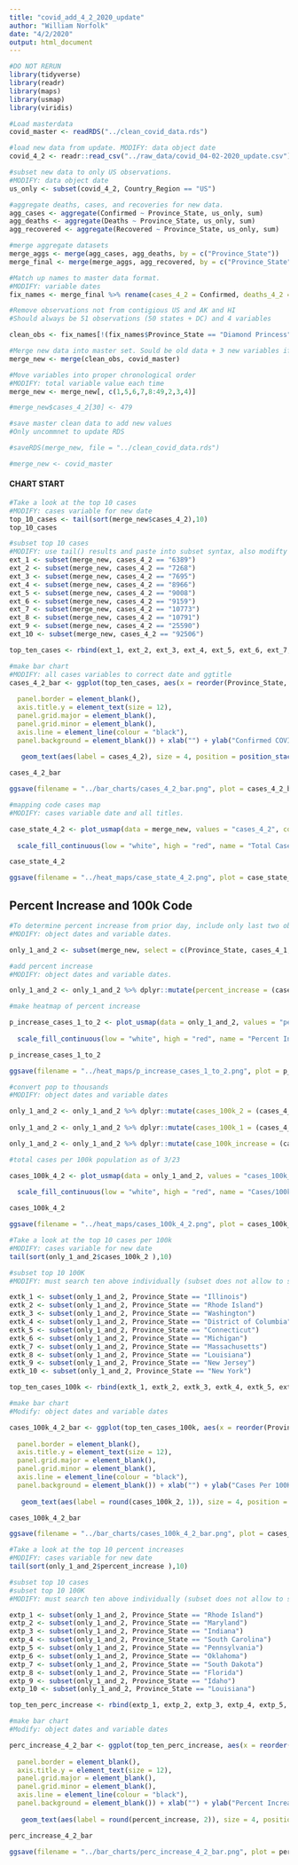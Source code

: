 ```yaml
---
title: "covid_add_4_2_2020_update"
author: "William Norfolk"
date: "4/2/2020"
output: html_document
---
```



```r
#DO NOT RERUN
library(tidyverse)
library(readr)
library(maps)
library(usmap)
library(viridis)
```

```r
#Load masterdata
covid_master <- readRDS("../clean_covid_data.rds")
```


```r
#load new data from update. MODIFY: data object date
covid_4_2 <- readr::read_csv("../raw_data/covid_04-02-2020_update.csv")
```

```r
#subset new data to only US observations. 
#MODIFY: data object date
us_only <- subset(covid_4_2, Country_Region == "US")
```

```r
#aggregate deaths, cases, and recoveries for new data. 
agg_cases <- aggregate(Confirmed ~ Province_State, us_only, sum)
agg_deaths <- aggregate(Deaths ~ Province_State, us_only, sum)
agg_recovered <- aggregate(Recovered ~ Province_State, us_only, sum)
```

```r
#merge aggregate datasets
merge_aggs <- merge(agg_cases, agg_deaths, by = c("Province_State"))
merge_final <- merge(merge_aggs, agg_recovered, by = c("Province_State"))
```

```r
#Match up names to master data format. 
#MODIFY: variable dates
fix_names <- merge_final %>% rename(cases_4_2 = Confirmed, deaths_4_2 = Deaths, recov_4_2 = Recovered)
```

```r
#Remove observations not from contigious US and AK and HI
#Should always be 51 observations (50 states + DC) and 4 variables

clean_obs <- fix_names[!(fix_names$Province_State == "Diamond Princess" | fix_names$Province_State == "Grand Princess" | fix_names$Province_State == "Guam" | fix_names$Province_State == "Puerto Rico" | fix_names$Province_State == "United States Virgin Islands" | fix_names$Province_State == "US" | fix_names$Province_State == "American Samoa" | fix_names$Province_State == "Northern Mariana Islands" | fix_names$Province_State == "Virgin Islands" | fix_names$Province_State == "Wuhan Evacuee" | fix_names$Province_State == "Recovered"),]
```

```r
#Merge new data into master set. Sould be old data + 3 new variables if successful
merge_new <- merge(clean_obs, covid_master)
```

```r
#Move variables into proper chronological order
#MODIFY: total variable value each time
merge_new <- merge_new[, c(1,5,6,7,8:49,2,3,4)]
```

```r
#merge_new$cases_4_2[30] <- 479
```


```r
#save master clean data to add new values
#Only uncommnet to update RDS

#saveRDS(merge_new, file = "../clean_covid_data.rds")
```

```r
#merge_new <- covid_master
```


#### CHART START

```r
#Take a look at the top 10 cases
#MODIFY: cases variable for new date
top_10_cases <- tail(sort(merge_new$cases_4_2),10)
top_10_cases
```

```r
#subset top 10 cases
#MODIFY: use tail() results and paste into subset syntax, also modifty cases date value
ext_1 <- subset(merge_new, cases_4_2 == "6389")
ext_2 <- subset(merge_new, cases_4_2 == "7268")
ext_3 <- subset(merge_new, cases_4_2 == "7695")
ext_4 <- subset(merge_new, cases_4_2 == "8966")
ext_5 <- subset(merge_new, cases_4_2 == "9008")
ext_6 <- subset(merge_new, cases_4_2 == "9159")
ext_7 <- subset(merge_new, cases_4_2 == "10773")
ext_8 <- subset(merge_new, cases_4_2 == "10791")
ext_9 <- subset(merge_new, cases_4_2 == "25590")
ext_10 <- subset(merge_new, cases_4_2 == "92506")

top_ten_cases <- rbind(ext_1, ext_2, ext_3, ext_4, ext_5, ext_6, ext_7, ext_8, ext_9, ext_10)
```

```r
#make bar chart
#MODIFY: all cases variables to correct date and ggtitle
cases_4_2_bar <- ggplot(top_ten_cases, aes(x = reorder(Province_State, -cases_4_2), cases_4_2)) + geom_bar(aes(fill = reorder(Province_State, -cases_4_2)),stat = "identity") + theme(axis.text.x = element_text(angle = 45, hjust = 1),
                                                                                                   legend.position = "none",                                                                        axis.text=element_text(size=12),
  panel.border = element_blank(), 
  axis.title.y = element_text(size = 12),
  panel.grid.major = element_blank(),
  panel.grid.minor = element_blank(),
  axis.line = element_line(colour = "black"),
  panel.background = element_blank()) + xlab("") + ylab("Confirmed COVID-19 Cases") + ggtitle("Top Ten Confirmed COVID-19 Cases by State 4/2/2020") +
  
   geom_text(aes(label = cases_4_2), size = 4, position = position_stack(vjust = 0.8))

cases_4_2_bar 
```

```r
ggsave(filename = "../bar_charts/cases_4_2_bar.png", plot = cases_4_2_bar)
```

```r
#mapping code cases map
#MODIFY: cases variable date and all titles.

case_state_4_2 <- plot_usmap(data = merge_new, values = "cases_4_2", color = "black") + 
  
  scale_fill_continuous(low = "white", high = "red", name = "Total Cases", label = scales::comma) + theme(legend.position = "right", plot.title = element_text(color = "black", size = 15, face = "bold"), plot.subtitle = element_text(color = "black", size = 10, face = "italic")) + labs(title = "COVID-19 Confirmed Cases by State", subtitle = "Data as of: 4/2/2020")

case_state_4_2
```

```r
ggsave(filename = "../heat_maps/case_state_4_2.png", plot = case_state_4_2)
```

## Percent Increase and 100k Code

```r
#To determine percent increase from prior day, include only last two observations
#MODIFY: object dates and variable dates.

only_1_and_2 <- subset(merge_new, select = c(Province_State, cases_4_1, cases_4_2, fips, total_pop))
```


```r
#add percent increase
#MODIFY: object dates and variable dates.

only_1_and_2 <- only_1_and_2 %>% dplyr::mutate(percent_increase = (cases_4_2 - cases_4_1) / cases_4_1 * 100)
```

```r
#make heatmap of percent increase

p_increase_cases_1_to_2 <- plot_usmap(data = only_1_and_2, values = "percent_increase", color = "black") + 
  
  scale_fill_continuous(low = "white", high = "red", name = "Percent Increase", label = scales::comma) + theme(legend.position = "right", plot.title = element_text(color = "black", size = 15, face = "bold"), plot.subtitle = element_text(color = "black", size = 10, face = "italic")) + labs(title = "Percent Increase of Confirmed COVID-19 Cases by State", subtitle = "From: 4/1/2020-4/2/2020")

p_increase_cases_1_to_2
```

```r
ggsave(filename = "../heat_maps/p_increase_cases_1_to_2.png", plot = p_increase_cases_1_to_2)
```

```r
#convert pop to thousands
#MODIFY: object dates and variable dates

only_1_and_2 <- only_1_and_2 %>% dplyr::mutate(cases_100k_2 = (cases_4_2 / total_pop) *100000)
  
only_1_and_2 <- only_1_and_2 %>% dplyr::mutate(cases_100k_1 = (cases_4_1 / total_pop) * 100000)

only_1_and_2 <- only_1_and_2 %>% dplyr::mutate(case_100k_increase = (cases_100k_2 - cases_100k_1) / cases_100k_1 *100)

```

```r
#total cases per 100k population as of 3/23

cases_100k_4_2 <- plot_usmap(data = only_1_and_2, values = "cases_100k_2", color = "black") + 
  
  scale_fill_continuous(low = "white", high = "red", name = "Cases/100k Population", label = scales::comma) + theme(legend.position = "right", plot.title = element_text(color = "black", size = 15, face = "bold"), plot.subtitle = element_text(color = "black", size = 10, face = "italic")) + labs(title = "COVID-19 Confirmed Cases Per 100K Individuals by State", subtitle = "Data as of: 4/1/2020")

cases_100k_4_2
```

```r
ggsave(filename = "../heat_maps/cases_100k_4_2.png", plot = cases_100k_4_2)
```

```r
#Take a look at the top 10 cases per 100k
#MODIFY: cases variable for new date
tail(sort(only_1_and_2$cases_100k_2 ),10)
```


```r
#subset top 10 100K
#MODIFY: must search ten above individually (subset does not allow to select by these values for some reason...) and past the states in the code below.Also modify variable and object date names.

extk_1 <- subset(only_1_and_2, Province_State == "Illinois")
extk_2 <- subset(only_1_and_2, Province_State == "Rhode Island")
extk_3 <- subset(only_1_and_2, Province_State == "Washington")
extk_4 <- subset(only_1_and_2, Province_State == "District of Columbia")
extk_5 <- subset(only_1_and_2, Province_State == "Connecticut")
extk_6 <- subset(only_1_and_2, Province_State == "Michigan")
extk_7 <- subset(only_1_and_2, Province_State == "Massachusetts")
extk_8 <- subset(only_1_and_2, Province_State == "Louisiana")
extk_9 <- subset(only_1_and_2, Province_State == "New Jersey")
extk_10 <- subset(only_1_and_2, Province_State == "New York")

top_ten_cases_100k <- rbind(extk_1, extk_2, extk_3, extk_4, extk_5, extk_6, extk_7, extk_8, extk_9, extk_10)
```

```r
#make bar chart
#Modify: object dates and variable dates

cases_100k_4_2_bar <- ggplot(top_ten_cases_100k, aes(x = reorder(Province_State, -cases_100k_2), cases_100k_2)) + geom_bar(aes(fill = reorder(Province_State, -cases_100k_2)), stat = "identity") + theme(axis.text.x = element_text(angle = 45, hjust = 1),
                                                                                                   legend.position = "none",                                                                        axis.text=element_text(size=12),
  panel.border = element_blank(),   
  axis.title.y = element_text(size = 12),
  panel.grid.major = element_blank(),
  panel.grid.minor = element_blank(),
  axis.line = element_line(colour = "black"),
  panel.background = element_blank()) + xlab("") + ylab("Cases Per 100K Individuals") + ggtitle("Top Ten COVID-19 Confirmed Cases Per 100K Individuals by State 4/2/2020") +
  
   geom_text(aes(label = round(cases_100k_2, 1)), size = 4, position = position_stack(vjust = 0.8))

cases_100k_4_2_bar
```

```r
ggsave(filename = "../bar_charts/cases_100k_4_2_bar.png", plot = cases_100k_4_2_bar)
```

```r
#Take a look at the top 10 percent increases
#MODIFY: cases variable for new date
tail(sort(only_1_and_2$percent_increase ),10)
```

```r
#subset top 10 cases
#subset top 10 100K
#MODIFY: must search ten above individually (subset does not allow to select by these values for some reason...) and past the states in the code below.Also modify variable and object date names.

extp_1 <- subset(only_1_and_2, Province_State == "Rhode Island")
extp_2 <- subset(only_1_and_2, Province_State == "Maryland")
extp_3 <- subset(only_1_and_2, Province_State == "Indiana")
extp_4 <- subset(only_1_and_2, Province_State == "South Carolina")
extp_5 <- subset(only_1_and_2, Province_State == "Pennsylvania")
extp_6 <- subset(only_1_and_2, Province_State == "Oklahoma")
extp_7 <- subset(only_1_and_2, Province_State == "South Dakota")
extp_8 <- subset(only_1_and_2, Province_State == "Florida")
extp_9 <- subset(only_1_and_2, Province_State == "Idaho")
extp_10 <- subset(only_1_and_2, Province_State == "Louisiana")

top_ten_perc_increase <- rbind(extp_1, extp_2, extp_3, extp_4, extp_5, extp_6, extp_7, extp_8, extp_9, extp_10)
```

```r
#make bar chart
#Modify: object dates and variable dates

perc_increase_4_2_bar <- ggplot(top_ten_perc_increase, aes(x = reorder(Province_State, -percent_increase), percent_increase)) + geom_bar(aes(fill = reorder(Province_State, -percent_increase)), stat = "identity") + theme(axis.text.x = element_text(angle = 45, hjust = 1),
                                                                                                   legend.position = "none",                                                                        axis.text=element_text(size=12),
  panel.border = element_blank(),   
  axis.title.y = element_text(size = 12),
  panel.grid.major = element_blank(),
  panel.grid.minor = element_blank(),
  axis.line = element_line(colour = "black"),
  panel.background = element_blank()) + xlab("") + ylab("Percent Increase") + ggtitle("COVID-19: Top Ten Percent Increase by State from 4/1/20-4/2/20") +
  
   geom_text(aes(label = round(percent_increase, 2)), size = 4, position = position_stack(vjust = 0.8))

perc_increase_4_2_bar
```

```r
ggsave(filename = "../bar_charts/perc_increase_4_2_bar.png", plot = perc_increase_4_2_bar)
```